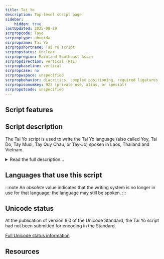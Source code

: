 ```yaml
---
title: Tai Yo
description: Top-level script page
sidebar:
    hidden: true
lastUpdated: 2025-08-29
scrpropcode: Tayo
scrproptype: abugida
scrpropname: Tai Yo
scrpropshortname: Tai Yo script
scrpropstatus: Unclear
scrpropregion: Mainland Southeast Asian
scrpropdirection: vertical (RTL)
scrpropbaseline: vertical
scrpropcase: no
scrpropwspace: unspecified
scrpropbehavior: diacritics, complex positioning, required ligatures
scrpropisonumkey: 922 (private use, alias, or special)
scrpropotcode: unspecified
---
```



## Script features

<ScriptInfo />

## Script description

The Tai Yo script is used to write the Tai Yo language (also called Yoy, Tai Do, Tay Muoi, Tay Quy Chau, or Tay-Jo) spoken in Laos, Thailand and Vietnam.

<details>
<summary>Read the full description...</summary>It is not believed to be in current use, having been replaced by the Latin script.

The script is written vertically, from top to bottom and from right to left. Books written in the script accordingly open on the left.

There are three types of consonant symbol in Tai Yo. Twenty-four symbols are used only at the start of a syllable. Five symbols are used only at the end of a syllable. Three symbols can be used either at the start or at the end of a syllable, although their position in the syllable dictates their pronunciation. At the start they represent [ɓ], [ƌ], [ɲ], but at the end they represent [p], [t], [j].

There is a tone mark for indicating tone.

Consonants do not contain an inherent vowel; all vowels are written explicitly by means of dependent symbols. There are 15 vowel symbols in total, 5 of which represent diphthongs. Vowels can be joined after (that is, below) a consonant, or to the right of it.

There are 5 (possibly 6) consonant+vowel ligatures, representing at, ak, am, an, ang, (ap).

One symbol can represent either one of a number of vowels, or the labialization of a consonant. When written below the consonant it represents the dipthong [ie] or [ia]; when it is both written to the right of the consonant and is syllable-final it represents [ăi]; when it is both written to the right _and_ is followed by a vowel it represents labialization. The exception to representing labialization with this symbol is [k<sup>w</sup>], which is written with a separate symbol.

_This script is not currently recognized by [ISO 15924](http://www.unicode.org/iso15924/), but is included in ScriptSource for research purposes. If you have any information on this script, please add the information to the site. Your contributions can be a great help in refining and expanding the ISO 15924 standard._
</details>

## Languages that use this script

:::note
An _obsolete_ value indicates that the writing system is no longer in use for that language; the language may still be spoken.
:::

<WsList script='Tayo' wsMax='5' />

## Unicode status

At the publication of version 8.0 of the Unicode Standard, the Tai Yo script had not been submitted for encoding in the Standard.


[Full Unicode status information](/scrlang/unicode/tayo-unicode)

## Resources

<ScriptResources detailSummary='seemore' />

